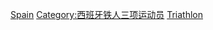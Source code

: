 [[Category:各国奥运铁人三项运动员|Spain]]
[[Category:西班牙铁人三项运动员|Category:西班牙铁人三项运动员]]
[[Category:西班牙夏季奥运运动员|Triathlon]]